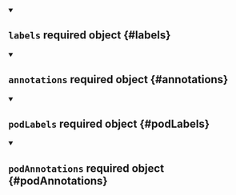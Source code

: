 


<details className="config-field" data-expandable="false" open>
<summary>

## `labels` <span className="config-field-required" data-required="true">required</span> <span className="config-field-type">object</span> <span className="config-field-default"></span> <span className="config-field-enum"></span> {#labels}



</summary>



</details>



<details className="config-field" data-expandable="false" open>
<summary>

## `annotations` <span className="config-field-required" data-required="true">required</span> <span className="config-field-type">object</span> <span className="config-field-default"></span> <span className="config-field-enum"></span> {#annotations}



</summary>



</details>



<details className="config-field" data-expandable="false" open>
<summary>

## `podLabels` <span className="config-field-required" data-required="true">required</span> <span className="config-field-type">object</span> <span className="config-field-default"></span> <span className="config-field-enum"></span> {#podLabels}



</summary>



</details>



<details className="config-field" data-expandable="false" open>
<summary>

## `podAnnotations` <span className="config-field-required" data-required="true">required</span> <span className="config-field-type">object</span> <span className="config-field-default"></span> <span className="config-field-enum"></span> {#podAnnotations}



</summary>



</details>
